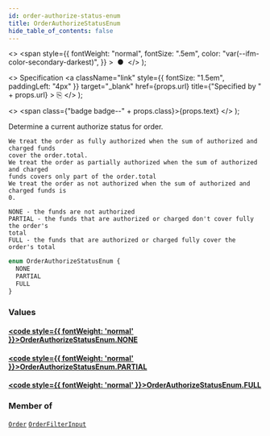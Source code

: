 ```yaml
---
id: order-authorize-status-enum
title: OrderAuthorizeStatusEnum
hide_table_of_contents: false
---
```


  <>
    <span
      style={{
        fontWeight: "normal",
        fontSize: ".5em",
        color: "var(--ifm-color-secondary-darkest)",
      }}
    >
      &nbsp;●&nbsp;
    </span>
  </>
);

  <>
    Specification
    <a
      className="link"
      style={{ fontSize: "1.5em", paddingLeft: "4px" }}
      target="\_blank"
      href={props.url}
      title={"Specified by " + props.url}
    >
      ⎘
    </a>
  </>
);

  <>
    <span class={"badge badge--" + props.class}>{props.text}</span>
  </>
);

Determine a current authorize status for order.

    We treat the order as fully authorized when the sum of authorized and charged funds
    cover the order.total.
    We treat the order as partially authorized when the sum of authorized and charged
    funds covers only part of the order.total
    We treat the order as not authorized when the sum of authorized and charged funds is
    0.

    NONE - the funds are not authorized
    PARTIAL - the funds that are authorized or charged don't cover fully the order's
    total
    FULL - the funds that are authorized or charged fully cover the order's total

```graphql
enum OrderAuthorizeStatusEnum {
  NONE
  PARTIAL
  FULL
}
```

### Values

#### [<code style={{ fontWeight: 'normal' }}>OrderAuthorizeStatusEnum.<b>NONE</b></code>](#)

>

#### [<code style={{ fontWeight: 'normal' }}>OrderAuthorizeStatusEnum.<b>PARTIAL</b></code>](#)

>

#### [<code style={{ fontWeight: 'normal' }}>OrderAuthorizeStatusEnum.<b>FULL</b></code>](#)

>

### Member of

[`Order`](../../api-reference/objects/order) <Badge class="secondary" text="object"/><Bullet />[`OrderFilterInput`](../../api-reference/inputs/order-filter-input) <Badge class="secondary" text="input"/>
